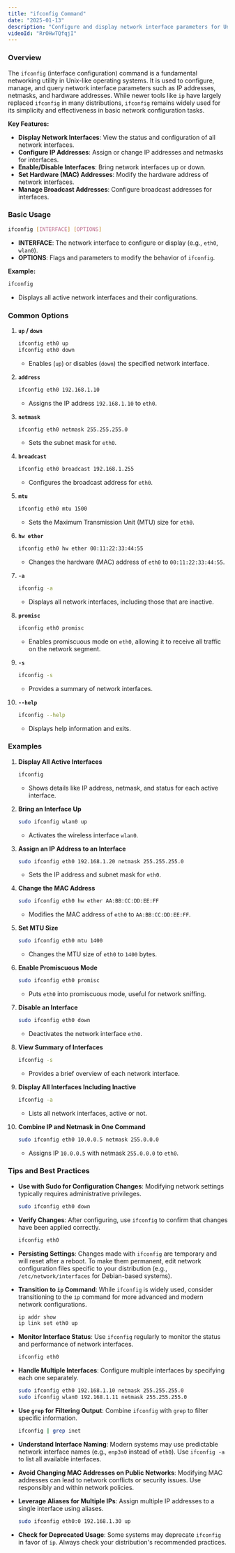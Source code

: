 ```yaml
---
title: "ifconfig Command"
date: "2025-01-13"
description: "Configure and display network interface parameters for Unix-like operating systems."
videoId: "RrOHwTQfqjI"
---
```


### Overview

The `ifconfig` (interface configuration) command is a fundamental networking utility in Unix-like operating systems. It is used to configure, manage, and query network interface parameters such as IP addresses, netmasks, and hardware addresses. While newer tools like `ip` have largely replaced `ifconfig` in many distributions, `ifconfig` remains widely used for its simplicity and effectiveness in basic network configuration tasks.

**Key Features:**
- **Display Network Interfaces**: View the status and configuration of all network interfaces.
- **Configure IP Addresses**: Assign or change IP addresses and netmasks for interfaces.
- **Enable/Disable Interfaces**: Bring network interfaces up or down.
- **Set Hardware (MAC) Addresses**: Modify the hardware address of network interfaces.
- **Manage Broadcast Addresses**: Configure broadcast addresses for interfaces.

### Basic Usage

```bash
ifconfig [INTERFACE] [OPTIONS]
```

- **INTERFACE**: The network interface to configure or display (e.g., `eth0`, `wlan0`).
- **OPTIONS**: Flags and parameters to modify the behavior of `ifconfig`.

**Example:**
```bash
ifconfig
```
- Displays all active network interfaces and their configurations.

### Common Options

1. **`up` / `down`**
   ```bash
   ifconfig eth0 up
   ifconfig eth0 down
   ```
   - Enables (`up`) or disables (`down`) the specified network interface.

2. **`address`**
   ```bash
   ifconfig eth0 192.168.1.10
   ```
   - Assigns the IP address `192.168.1.10` to `eth0`.

3. **`netmask`**
   ```bash
   ifconfig eth0 netmask 255.255.255.0
   ```
   - Sets the subnet mask for `eth0`.

4. **`broadcast`**
   ```bash
   ifconfig eth0 broadcast 192.168.1.255
   ```
   - Configures the broadcast address for `eth0`.

5. **`mtu`**
   ```bash
   ifconfig eth0 mtu 1500
   ```
   - Sets the Maximum Transmission Unit (MTU) size for `eth0`.

6. **`hw ether`**
   ```bash
   ifconfig eth0 hw ether 00:11:22:33:44:55
   ```
   - Changes the hardware (MAC) address of `eth0` to `00:11:22:33:44:55`.

7. **`-a`**
   ```bash
   ifconfig -a
   ```
   - Displays all network interfaces, including those that are inactive.

8. **`promisc`**
   ```bash
   ifconfig eth0 promisc
   ```
   - Enables promiscuous mode on `eth0`, allowing it to receive all traffic on the network segment.

9. **`-s`**
   ```bash
   ifconfig -s
   ```
   - Provides a summary of network interfaces.

10. **`--help`**
    ```bash
    ifconfig --help
    ```
    - Displays help information and exits.

### Examples

1. **Display All Active Interfaces**
   ```bash
   ifconfig
   ```
   - Shows details like IP address, netmask, and status for each active interface.

2. **Bring an Interface Up**
   ```bash
   sudo ifconfig wlan0 up
   ```
   - Activates the wireless interface `wlan0`.

3. **Assign an IP Address to an Interface**
   ```bash
   sudo ifconfig eth0 192.168.1.20 netmask 255.255.255.0
   ```
   - Sets the IP address and subnet mask for `eth0`.

4. **Change the MAC Address**
   ```bash
   sudo ifconfig eth0 hw ether AA:BB:CC:DD:EE:FF
   ```
   - Modifies the MAC address of `eth0` to `AA:BB:CC:DD:EE:FF`.

5. **Set MTU Size**
   ```bash
   sudo ifconfig eth0 mtu 1400
   ```
   - Changes the MTU size of `eth0` to `1400` bytes.

6. **Enable Promiscuous Mode**
   ```bash
   sudo ifconfig eth0 promisc
   ```
   - Puts `eth0` into promiscuous mode, useful for network sniffing.

7. **Disable an Interface**
   ```bash
   sudo ifconfig eth0 down
   ```
   - Deactivates the network interface `eth0`.

8. **View Summary of Interfaces**
   ```bash
   ifconfig -s
   ```
   - Provides a brief overview of each network interface.

9. **Display All Interfaces Including Inactive**
   ```bash
   ifconfig -a
   ```
   - Lists all network interfaces, active or not.

10. **Combine IP and Netmask in One Command**
    ```bash
    sudo ifconfig eth0 10.0.0.5 netmask 255.0.0.0
    ```
    - Assigns IP `10.0.0.5` with netmask `255.0.0.0` to `eth0`.

### Tips and Best Practices

- **Use with Sudo for Configuration Changes**: Modifying network settings typically requires administrative privileges.
  ```bash
  sudo ifconfig eth0 down
  ```

- **Verify Changes**: After configuring, use `ifconfig` to confirm that changes have been applied correctly.
  ```bash
  ifconfig eth0
  ```

- **Persisting Settings**: Changes made with `ifconfig` are temporary and will reset after a reboot. To make them permanent, edit network configuration files specific to your distribution (e.g., `/etc/network/interfaces` for Debian-based systems).

- **Transition to `ip` Command**: While `ifconfig` is widely used, consider transitioning to the `ip` command for more advanced and modern network configurations.
  ```bash
  ip addr show
  ip link set eth0 up
  ```

- **Monitor Interface Status**: Use `ifconfig` regularly to monitor the status and performance of network interfaces.
  ```bash
  ifconfig eth0
  ```

- **Handle Multiple Interfaces**: Configure multiple interfaces by specifying each one separately.
  ```bash
  sudo ifconfig eth0 192.168.1.10 netmask 255.255.255.0
  sudo ifconfig wlan0 192.168.1.11 netmask 255.255.255.0
  ```

- **Use `grep` for Filtering Output**: Combine `ifconfig` with `grep` to filter specific information.
  ```bash
  ifconfig | grep inet
  ```

- **Understand Interface Naming**: Modern systems may use predictable network interface names (e.g., `enp3s0` instead of `eth0`). Use `ifconfig -a` to list all available interfaces.

- **Avoid Changing MAC Addresses on Public Networks**: Modifying MAC addresses can lead to network conflicts or security issues. Use responsibly and within network policies.

- **Leverage Aliases for Multiple IPs**: Assign multiple IP addresses to a single interface using aliases.
  ```bash
  sudo ifconfig eth0:0 192.168.1.30 up
  ```

- **Check for Deprecated Usage**: Some systems may deprecate `ifconfig` in favor of `ip`. Always check your distribution's recommended practices.